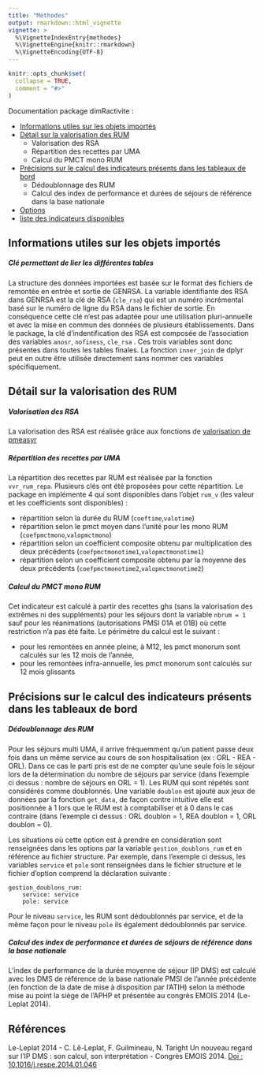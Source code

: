 ```yaml
---
title: "Méthodes"
output: rmarkdown::html_vignette
vignette: >
  %\VignetteIndexEntry{methodes}
  %\VignetteEngine{knitr::rmarkdown}
  %\VignetteEncoding{UTF-8}
---
```


```r
knitr::opts_chunk$set(
  collapse = TRUE,
  comment = "#>"
)
```

Documentation package dimRactivite :

- [Informations utiles sur les objets importés](#informations-utiles-sur-les-objets-importés)
- [Détail sur la valorisation des RUM](#détail-sur-la-valorisation-des-RUM)
    * Valorisation des RSA
    * Répartition des recettes par UMA
    * Calcul du PMCT mono RUM
- [Précisions sur le calcul des indicateurs présents dans les tableaux de bord](#précisions-sur-le-calcul-des-indicateurs-présents-dans-les-tableaux-de-bord)
    * Dédoublonnage des RUM
    * Calcul des index de performance et durées de séjours de référence dans la base nationale
- [Options](Options)
- [liste des indicateurs disponibles](Liste-des-indicateurs-disponibles)

Informations utiles sur les objets importés
-------------------------------------------

##### Clé permettant de lier les différentes tables
La structure des données importées est basée sur le format des fichiers de remontée en entrée et sortie de GENRSA. La variable identifiante des RSA dans GENRSA est la clé de RSA (```cle_rsa```) qui est un numéro incrémental basé sur le numéro de ligne du RSA dans le fichier de sortie. En conséquence cette clé n'est pas adaptée pour une utilisation pluri-annuelle et avec la mise en commun des données de plusieurs établissements. Dans le package, la clé d'indentification des RSA est composée de l'association des variables ```anosr```, ```nofiness```, ```cle_rsa``` . Ces trois variables sont donc présentes dans toutes les tables finales. La fonction ```inner_join``` de dplyr peut en outre être utilisée directement sans nommer ces variables spécifiquement.

Détail sur la valorisation des RUM
-------------------------------------------

##### Valorisation des RSA

La valorisation des RSA est réalisée grâce aux fonctions de [valorisation de pmeasyr](https://guillaumepressiat.github.io/pmeasyr/vvr-valoriser-les-rsa.html)

##### Répartition des recettes par UMA

La répartition des recettes par RUM est réalisée par la fonction ```vvr_rum_repa```. Plusieurs clés ont été proposées pour cette répartition. Le package en implémente 4 qui sont disponibles dans l'objet ```rum_v``` (les valeur et les coefficients sont disponibles) : 

- répartition selon la durée du RUM (```coeftime```,```valotime```)
- répartition selon le pmct moyen dans l'unité pour les mono RUM  (```coefpmctmono```,```valopmctmono```)
- répartition selon un coefficient composite obtenu par multiplication des deux précédents (```coefpmctmonotime1```,```valopmctmonotime1```)
- répartition selon un coefficient composite obtenu par la moyenne des deux précédents (```coefpmctmonotime2```,```valopmctmonotime2```)

##### Calcul du PMCT mono RUM

Cet indicateur est calculé à partir des recettes ghs (sans la valorisation des extrêmes ni des suppléments) pour les séjours dont la variable ```nbrum = 1``` sauf pour les réanimations (autorisations PMSI 01A et 01B) où cette restriction n'a pas été faite.
Le périmètre du calcul est le suivant :

- pour les remontées en année pleine, à M12, les pmct monorum sont calculés sur les 12 mois de l'année,
- pour les remontées infra-annuelle, les pmct monorum sont calculés sur 12 mois glissants

Précisions sur le calcul des indicateurs présents dans les tableaux de bord
--------------------------------------------------------------------------

##### Dédoublonnage des RUM 

Pour les séjours multi UMA, il arrive fréquemment qu'un patient passe deux fois dans un même service au cours de son hospitalisation (ex : ORL - REA - ORL). Dans ce cas le parti pris est de ne compter qu'une seule fois le séjour lors de la détermination du nombre de séjours par service (dans l'exemple ci dessus : nombre de séjours en ORL = 1). Les RUM qui sont répétés sont considérés comme doublonnés. Une variable ```doublon``` est ajouté aux jeux de données par la fonction ```get_data```, de façon contre intuitive elle est positionnée à 1 lors que le RUM est à comptabiliser et à 0 dans le cas contraire (dans l'exemple ci dessus : ORL doublon = 1, REA doublon = 1, ORL doublon = 0).

Les situations où cette option est à prendre en considération sont renseignées dans les options par la variable ```gestion_doublons_rum``` et en référence au fichier structure. Par exemple, dans l'exemple ci dessus, les variables ```service``` et ```pole``` sont renseignées dans le fichier structure et le fichier d'option comprend la déclaration suivante :
```
gestion_doublons_rum:
    service: service
    pole: service

```
Pour le niveau ```service```, les RUM sont dédoublonnés par service, et de la même façon pour le niveau ```pole``` ils également dédoublonnés par service.


##### Calcul des index de performance et durées de séjours de référence dans la base nationale

L'index de performance de la durée moyenne de séjour (IP DMS) est calculé avec les DMS de référence de la base nationale PMSI de l'année précédente (en fonction de la date de mise à disposition par l'ATIH) selon la méthode mise au point la siège de l'APHP et présentée au congrès EMOIS 2014 (Le-Leplat 2014).



Références
-------------
Le-Leplat 2014 - C. Lê-Leplat, F. Guilmineau, N. Taright Un nouveau regard sur l’IP DMS : son calcul, son interprétation - Congrès EMOIS 2014. [Doi : 10.1016/j.respe.2014.01.046](https://www.em-consulte.com/article/878209/article/un-nouveau-regard-sur-l-ip-dms%C2%A0-son-calcul-son-int)
